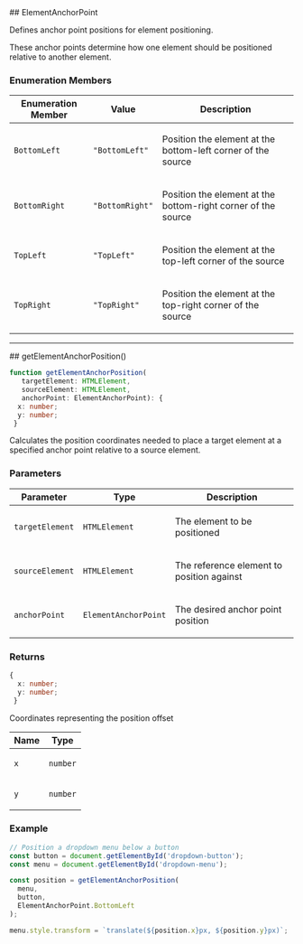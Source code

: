 
[//]: # (Do not edit directly)
[//]: # (Generated by the Cocokits TypeDoc custom theme)



<Meta title='Utils/DOM'/>
<MdxPage breadcrumb='Utils' title='DOM' tocItems={tocItems} hideThemeSwitcher={true}>
<div>
</div><div id="selection_elementanchorpoint">
## ElementAnchorPoint

Defines anchor point positions for element positioning.

These anchor points determine how one element should be positioned
relative to another element.

### Enumeration Members

<div className="arg-type-table-wrapper">
<table className="arg-type-table arg-type-table--full-width">
<thead>
<tr>
<th>Enumeration Member</th>
<th>Value</th>
<th className="description-column">Description</th>
</tr>
</thead>
<tbody>
<tr>
<td>

`BottomLeft`

</td>
<td>

`"BottomLeft"`

</td>
<td>

Position the element at the bottom-left corner of the source

</td>
</tr>
<tr>
<td>

`BottomRight`

</td>
<td>

`"BottomRight"`

</td>
<td>

Position the element at the bottom-right corner of the source

</td>
</tr>
<tr>
<td>

`TopLeft`

</td>
<td>

`"TopLeft"`

</td>
<td>

Position the element at the top-left corner of the source

</td>
</tr>
<tr>
<td>

`TopRight`

</td>
<td>

`"TopRight"`

</td>
<td>

Position the element at the top-right corner of the source

</td>
</tr>
</tbody>
</table>
</div>

***

</div><div id="selection_getelementanchorposition">
## getElementAnchorPosition()

```ts
function getElementAnchorPosition(
   targetElement: HTMLElement, 
   sourceElement: HTMLElement, 
   anchorPoint: ElementAnchorPoint): {
  x: number;
  y: number;
 }
```

Calculates the position coordinates needed to place a target element
at a specified anchor point relative to a source element.

### Parameters

<div className="arg-type-table-wrapper">
<table className="arg-type-table arg-type-table--full-width">
<thead>
<tr>
<th>Parameter</th>
<th>Type</th>
<th className="description-column">Description</th>
</tr>
</thead>
<tbody>
<tr>
<td>

`targetElement`

</td>
<td>

`HTMLElement`

</td>
<td>

The element to be positioned

</td>
</tr>
<tr>
<td>

`sourceElement`

</td>
<td>

`HTMLElement`

</td>
<td>

The reference element to position against

</td>
</tr>
<tr>
<td>

`anchorPoint`

</td>
<td>

`ElementAnchorPoint`

</td>
<td>

The desired anchor point position

</td>
</tr>
</tbody>
</table>
</div>

### Returns

```ts
{
  x: number;
  y: number;
 }
```

Coordinates representing the position offset

<div className="arg-type-table-wrapper">
<table className="arg-type-table arg-type-table--full-width">
<thead>
<tr>
<th>Name</th>
<th>Type</th>
</tr>
</thead>
<tbody>
<tr>
<td>

`x`

</td>
<td>

`number`

</td>
</tr>
<tr>
<td>

`y`

</td>
<td>

`number`

</td>
</tr>
</tbody>
</table>
</div>

### Example

```ts
// Position a dropdown menu below a button
const button = document.getElementById('dropdown-button');
const menu = document.getElementById('dropdown-menu');

const position = getElementAnchorPosition(
  menu,
  button,
  ElementAnchorPoint.BottomLeft
);

menu.style.transform = `translate(${position.x}px, ${position.y}px)`;
```

</div>
</MdxPage>
